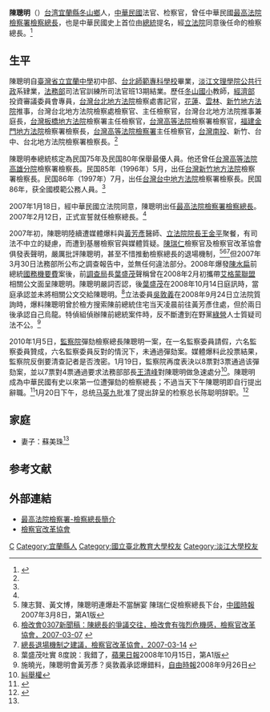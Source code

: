 {{Infobox person
| 姓名 =陳聰明
| 圖片 =
| 英文姓名 = 
| 性別 = 男
| 出生日期 = 1941年
| 出生地 = {{TWN-JPN}}[[台北州|台北州]][[羅東郡|羅東郡]][[冬山庄|冬山-{庄}-]]（今[[宜蘭縣|宜蘭縣]][[冬山鄉|冬山鄉]]）
| 職業 = 
| 語言 = [[中華民國國語文|國語]]、[[台語|台語]]
| 教育程度 = [[國立宜蘭高級中學|臺灣省立宜蘭中學]]初中部<br>[[國立台北教育大學|台北師範專科學校]]畢業<br>[[淡江大學|淡江文理學院]][[公共行政|公共行政]]系肄業<br>[[中华民国法务部|法務部]]司法官訓練所司法官班13期
| 國籍 = {{ROC}}
| 籍貫 ={{TWN}}[[宜蘭縣|宜蘭縣]][[冬山鄉|冬山鄉]]
| 配偶 = 蘇美珠
}}

'''陳聰明'''（{{bd|1941年|||}}）[[台湾|台湾]][[宜蘭縣|宜蘭縣]][[冬山鄉|冬山鄉]]人，[[中華民國|中華民國]]法官、检察官，曾任中華民國[[最高法院檢察署檢察總長|最高法院檢察署檢察總長]]，也是中華民國史上首位由[[中華民國總統|總統]]提名，經[[立法院|立法院]]同意後任命的檢察總長。<ref name=hx>{{Cite web |url=http://www.huaxia.com/lasd/hxrwk/ddrw/tw/2010/01/1154844.html |title=陈聪明，华夏经纬网，2010-01-06 |access-date=2013-07-08 |archive-date=2019-08-20 |archive-url=https://web.archive.org/web/20190820153656/http://www.huaxia.com/lasd/hxrwk/ddrw/tw/2010/01/1154844.html |dead-url=no }}</ref>

==生平==
陳聰明自[[國立宜蘭高級中學|臺灣省立宜蘭中學]]初中部、[[國立台北教育大學|台北師範專科學校]]畢業，[[淡江大學|淡江文理學院]][[公共行政|公共行政]]系肄業，[[中华民国法务部|法務部]]司法官訓練所司法官班13期結業。歷任[[冬山國小|冬山國小]]教師，[[中华民国经济部|經濟部]]投資審議委員會專員，[[台灣台北地方法院|台灣台北地方法院]]檢察處書記官，[[台灣花蓮地方法院|花蓮]]、[[台灣雲林地方法院|雲林]]、[[台灣新竹地方法院|新竹地方法院]]推事，台灣台北地方法院檢察處檢察官、主任檢察官，台灣台北地方法院推事兼庭長，[[台灣板橋地方法院|台灣板橋地方法院]]檢察署主任檢察官，[[台灣高等法院|台灣高等法院]]檢察署檢察官，[[福建金門地方法院|福建金門地方法院]]檢察署檢察長，[[台灣高等法院檢察署|台灣高等法院檢察署]]主任檢察官，[[台灣南投地方法院|台灣南投]]、新竹、台中、台北地方法院檢察署檢察長。<ref name=hx/>

陳聰明奉總統核定為民国75年及民国80年保舉最優人員。他还曾任[[台灣高等法院高雄分院|台灣高等法院高雄分院]]檢察署檢察長。民国85年（1996年）5月，出任[[台灣新竹地方法院|台灣新竹地方法院]]檢察署檢察長。民国86年（1997年）7月，出任[[台灣台中地方法院|台灣台中地方法院]]檢察署檢察長。民国86年，获全國模範公務人員。<ref name=hx/>

2007年1月18日，經中華民國立法院同意，陳聰明出任[[最高法院檢察署檢察總長|最高法院檢察署檢察總長]]。2007年2月12日，正式宣誓就任檢察總長。<ref name=hx/>

2007年初，陳聰明陸續遭媒體爆料與[[黃芳彥|黃芳彥]]醫師、[[立法院院長|立法院院長]][[王金平|王金平]]聚餐，有司法不中立的疑慮，而遭到基層檢察官與媒體質疑。[[陳瑞仁|陳瑞仁]]檢察官及檢察官改革協會俱發表聲明，嚴厲批評陳聰明，甚至不惜推動檢察總長的退場機制，<ref>陳志賢、黃文博，陳聰明連爆赴不當酬宴 陳瑞仁促檢察總長下台，[[中國時報|中國時報]]2007年3月8日，第A1版</ref><ref>[http://www.pra-tw.org/News_Content.aspx?news_id=1477 檢改會0307新聞稿：陳總長的爭議交往，檢改會有強烈危機感，檢察官改革協會，2007-03-07] {{Wayback|url=http://www.pra-tw.org/News_Content.aspx?news_id=1477 |date=20070928072403 }}{{zh-tw}}</ref><ref>[http://www.pra-tw.org/News_Content.aspx?news_id=1496 總長退場機制之建議，檢察官改革協會，2007-03-14] {{Wayback|url=http://www.pra-tw.org/News_Content.aspx?news_id=1496 |date=20070928072432 }}{{zh-tw}}</ref>但2007年3月30日法務部所公布之調查報告中，並無任何違法部分。2008年爆發[[陳水扁|陳水扁]]前總統[[國務機要費|國務機要費]]案後，前[[調查局|調查局]]長[[葉盛茂|葉盛茂]]聲稱曾在2008年2月初攜帶[[艾格蒙聯盟|艾格蒙聯盟]]相關公文面呈陳聰明。陳聰明嚴詞否認，後[[葉盛茂|葉盛茂]]在2008年10月14日庭訊時，當庭承認並未將相關公文交給陳聰明。<ref>葉盛茂吐實 8度說：我錯了，[[蘋果日報_(台灣)|蘋果日報]]2008年10月15日，第A1版</ref>立法委員[[吳敦義|吳敦義]]在2008年9月24日立法院質詢時，爆料陳聰明曾於檢方搜索陳前總統住宅当天凌晨前往黃芳彥住處，但於兩日後承認自己烏龍。特偵組偵辦陳前總統案件時，反不斷遭到在野黨[[綠營|綠營]]人士質疑司法不公。<ref>施曉光，陳聰明會黃芳彥？吳敦義承認爆錯料，[[自由時報|自由時報]]2008年9月26日</ref>

2010年1月5日，[[監察院|監察院]]彈劾檢察總長陳聰明一案，在一名監察委員請假，六名監察委員贊成，六名監察委員反對的情況下，未通過彈劾案。媒體爆料此投票結果，監察院反倒要清查記者是否洩密。1月19日，監察院再度表決以8票對3票通過该彈劾案，並以7票對4票通過要求法務部部長[[王清峰|王清峰]]對陳聰明做急速處分<ref>[[糾舉權|糾舉權]]</ref>。陳聰明成為中華民國有史以來第一位遭彈劾的檢察總長；不過当天下午陳聰明即自行提出辭職。<ref>{{Cite web |url=http://news.ifeng.com/taiwan/4/detail_2010_01/22/1036651_0.shtml |title=陈聪明已失去社会信任 应自省，凤凰网，2010-01-22 |access-date=2013-07-08 |archive-date=2019-08-27 |archive-url=https://web.archive.org/web/20190827064101/http://news.ifeng.com/taiwan/4/detail_2010_01/22/1036651_0.shtml |dead-url=no }}</ref>1月20日下午，总统[[马英九|马英九]]批准了提出辞呈的检察总长陈聪明辞职。<ref>{{Cite web |url=http://news.qq.com/a/20100120/002701.htm |title=马英九批准“检察总长”陈聪明辞职，腾讯，2010-01-20 |access-date=2013-07-08 |archive-date=2019-12-02 |archive-url=https://web.archive.org/web/20191202065056/https://news.qq.com/a/20100120/002701.htm |dead-url=no }}</ref>

==家庭==
*妻子：蘇美珠<ref name=hx/>

==参考文献==
{{reflist}}

==外部連結==
*[https://web.archive.org/web/20070125174357/http://www.tps.moj.gov.tw/ct.asp?xItem=2458&CtNode=104&mp=002 最高法院檢察署-檢察總長簡介]
*[https://web.archive.org/web/20070513090725/http://www.pra-tw.org/index.aspx 檢察官改革協會]

{{start box}}
{{s-legal}}
{{s-before|[[吳英昭|吳英昭]]}}
{{s-title|[[最高法院檢察署檢察總長|最高法院檢察署檢察長]]|2007年—2010年}}
{{s-after|[[曾勇夫|曾勇夫]]|（代理）}}
{{end box}}

{{檢察總長}}
{{DEFAULTSORT:Chen陈}}
[[Category:陈姓|C]]
[[Category:宜蘭縣人|Category:宜蘭縣人]]
[[Category:國立臺北教育大學校友|Category:國立臺北教育大學校友]]
[[Category:淡江大學校友|Category:淡江大學校友]]
